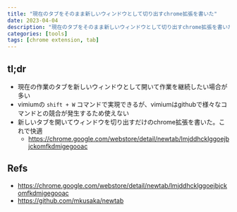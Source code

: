 ```yaml
---
title: "現在のタブをそのまま新しいウィンドウとして切り出すchrome拡張を書いた"
date: 2023-04-04
description: "現在のタブをそのまま新しいウィンドウとして切り出すchrome拡張を書いた"
categories: [tools]
tags: [chrome extension, tab]
---
```


## tl;dr

- 現在の作業のタブを新しいウィンドウとして開いて作業を継続したい場合が多い
- vimiumの `shift + W` コマンドで実現できるが、vimiumはgithubで様々なコマンドとの競合が発生するため使えない
- 新しいタブを開いてウィンドウを切り出すだけのchrome拡張を書いた。これで快適
  - https://chrome.google.com/webstore/detail/newtab/lmjddhcklggoejbjckomfkdmigegooac

## Refs

- https://chrome.google.com/webstore/detail/newtab/lmjddhcklggoejbjckomfkdmigegooac
- https://github.com/mkusaka/newtab

